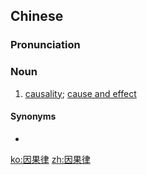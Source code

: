 ==Chinese==
{{zh-forms|type=21}}

===Pronunciation===
{{zh-pron
|m=yīnguǒlǜ
|cat=n
}}

===Noun===
{{zh-noun}}

# [[causality]]; [[cause and effect]]

====Synonyms====
* {{zh-l|因果關係}}

[[ko:因果律]]
[[zh:因果律]]